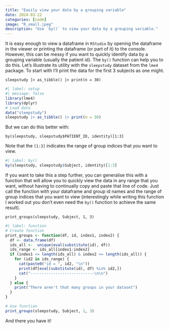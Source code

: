```yaml
---
title: "Easily view your data by a grouping variable"
date: 2024-03-22
categories: [code]
image: "R_small.jpeg"
description: "Use `by()` to view your data by a grouping variable."
---
```


It is easy enough to view a dataframe in `RStudio` by opening the dataframe in the viewer or printing the dataframe (or part of it) to the console. However, this can be messy if you want to quickly identify data by a grouping variable (usually the patient id). The `by()` function can help you to do this. Let's illustrate its utility with the `sleepstudy` dataset from the `lme4` package. To start with I'll print the data for the first 3 subjects as one might.

`sleepstudy |> as_tibble() |> print(n = 30)`

```r
#| label: setup
#| message: false
library(lme4)
library(dplyr)
# Load data
data("sleepstudy")
sleepstudy |> as_tibble() |> print(n = 30)
```

But we can do this better with:

`by(sleepstudy, sleepstudy$PATIENT_ID, identity)[1:3]`

Note that the `[1:3]` indicates the range of group indices that you want to view.

```r
#| label: by()
by(sleepstudy, sleepstudy$Subject, identity)[1:3]
```

If you want to take this a step further, you can generalise this with a function that will allow you to quickly view the data in any range that you want, without having to continually copy and paste that line of code. Just call the function with your dataframe and group id names and the range of group indices that you want to view (interestingly while writing this function I worked out you don't even need the `by()` function to achieve the same result).

`print_groups(sleepstudy, Subject, 1, 3)`

```r
#| label: function
# Create function
print_groups <- function(df, id, index1, index2) {
  df <- data.frame(df)
  ids_all <-  unique(eval(substitute(id), df))
  ids_range <- ids_all[index1:index2]
  if (index1 <= length(ids_all) & index2 <= length(ids_all)) {
    for (id2 in ids_range) {
      cat(paste0("id = ", id2, "\n"))
      print(df[eval(substitute(id), df) %in% id2,])
      cat("----------------------------\n\n")
    }
  } else {
    print("There aren't that many groups in your dataset")
  }
}

# Use function
print_groups(sleepstudy, Subject, 1, 3)
```

And there you have it!
